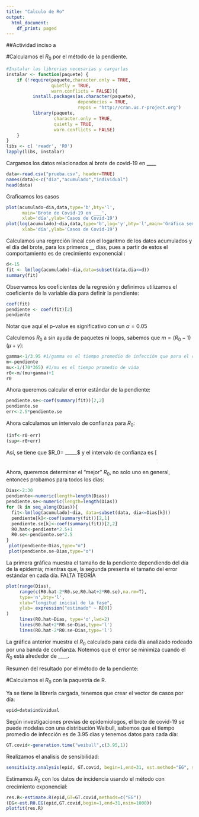 ---
title: "Calculo de Ro"
output:
  html_document:
    df_print: paged
---

##Actividad inciso a

#Calculamos el $R_0$ por el método de la pendiente.


```{r setup, include=FALSE, results=FALSE}
#Instalar las librerias necesarias y cargarlas
instalar <- function(paquete) {
    if (!require(paquete,character.only = TRUE,
                 quietly = TRUE, 
                 warn.conflicts = FALSE)){
          install.packages(as.character(paquete),
                           dependecies = TRUE,
                           repos = "http://cran.us.r-project.org")
          library(paquete,
                  character.only = TRUE, 
                  quietly = TRUE,
                  warn.conflicts = FALSE)
    }
}
libs <- c( 'readr', 'R0') 
lapply(libs, instalar)
```



Cargamos los datos relacionados al brote de covid-19 en ____
```{r}
data<-read.csv("prueba.csv", header=TRUE)
names(data)<-c("dia","acumulado","individual")
head(data)
```

Graficamos los casos

```{r}
plot(acumulado~dia,data,type='b',bty='l',
      main='Brote de Covid-19 en ___',
      xlab='día',ylab='Casos de Covid-19')
plot(log(acumulado)~dia,data,type='b',log='y',bty='l',main='Gráfica semilog de datos acumulados de brote de covid-19 en ___',
      xlab='día',ylab='Casos de Covid-19')
```

Calculamos una regreción lineal con el logaritmo de los datos acumulados y el día del brote, para los primeros __ días, pues a partir de estos el comportamiento es de crecimiento exponencial : 

```{r}
d<-15
fit <- lm(log(acumulado)~dia,data=subset(data,dia<=d))
summary(fit)
```

Observamos los coeficientes de la regresión y definimos utilizamos el coeficiente de la variable día para definir la pendiente:

```{r}
coef(fit)
pendiente <- coef(fit)[2]
pendiente
```
Notar que aquí el p-value es significativo con un $\alpha=0.05$

Calculemos $R_0$ a sin ayuda de paquetes ni loops, sabemos que $m=(R_0-1)(\mu+\gamma)$: 
```{r}
gamma<-1/3.95 #1/gamma es el tiempo promedio de infección que para el covid-19 es 3.95 días
m<-pendiente
mu<-1/(70*365) #1/mu es el tiempo promedio de vida
r0<-m/(mu+gamma)+1
r0
```

Ahora queremos calcular el error estándar de la pendiente:

```{r}
pendiente.se<-coef(summary(fit))[2,2]
pendiente.se
err<-2.5*pendiente.se
```
Ahora calculamos un intervalo de confianza para $R_0$:
```{r}
(inf<-r0-err)
(sup<-r0+err)
```

Así, se tiene que $R_0= _____$ y el intervalo de confianza es $[_____ , _____]$


Ahora, queremos determinar el "mejor" $R_0$, no solo uno en general, entonces probamos para todos los días:

```{r}
Dias<-2:30
pendiente<-numeric(length=length(Dias))
pendiente.se<-numeric(length=length(Dias))
for (k in seq_along(Dias)){
  fit<-lm(log(acumulado)~dia, data=subset(data, dia<=Dias[k]))
  pendiente[k]<-coef(summary(fit))[2,1]
  pendiente.se[k]<-coef(summary(fit))[2,2]
  R0.hat<-pendiente*2.5+1
  R0.se<-pendiente.se*2.5
}
 plot(pendiente~Dias,type="o")
 plot(pendiente.se~Dias,type="o")
```
La primera gráfica muestra el tamaño de la pendiente dependiendo del día de la epidemia; mientras que, la segunda presenta el tamaño del error estándar en cada día. FALTA TEORÍA

```{r}
plot(range(Dias), 
     range(c(R0.hat-2*R0.se,R0.hat+2*R0.se),na.rm=T), 
     type='n',bty='l',
     xlab="longitud inicial de la fase",
     ylab= expression("estimado" ~ R[0])
)
     lines(R0.hat~Dias, type='o',lwd=2)
     lines(R0.hat+2*R0.se~Dias,type='l')
     lines(R0.hat-2*R0.se~Dias,type='l')
```
La gráfica anterior muestra el $R_0$ calculado para cada día analizado rodeado por una banda de confianza. Notemos que el error se minimiza cuando el $R_0$ está alrededor de ____.

Resumen del resultado por el método de la pendiente:



#Calculamos el $R_0$ con la paquetría de R.

Ya se tiene la librería cargada, tenemos que crear el vector de casos por día:

```{r}
epid=data$individual
```

Según investigaciones previas de epidemiologos, el brote de covid-19 se puede modelas con una distribución Weibull, sabemos que el tiempo promedio de infección es de 3.95 días y tenemos datos para cada día:

```{r}
GT.covid<-generation.time("weibull",c(3.95,1))
```

Realizamos el analisis de sensibilidad:


```{r}
sensitivity.analysis(epid, GT.covid, begin=1,end=31, est.method="EG", sa.type="time")
```

Estimamos $R_0$ con los datos de incidencia usando el método con crecimiento exponencial:

```{r}
res.R<-estimate.R(epid,GT=GT.covid,methods=c("EG"))
(EG<-est.R0.EG(epid,GT.covid,begin=1,end=31,nsim=1000))
plotfit(res.R)
```








